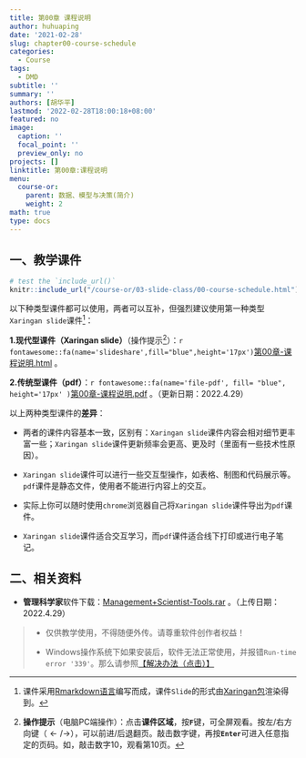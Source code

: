```yaml
---
title: 第00章 课程说明
author: huhuaping
date: '2021-02-28'
slug: chapter00-course-schedule
categories:
  - Course
tags:
  - DMD
subtitle: ''
summary: ''
authors: [胡华平]
lastmod: '2022-02-28T18:00:18+08:00'
featured: no
image:
  caption: ''
  focal_point: ''
  preview_only: no
projects: []
linktitle: 第00章:课程说明
menu:
  course-or:
    parent: 数据、模型与决策(简介)
    weight: 2
math: true
type: docs
---
```


## 一、教学课件

```r
# test the `include_url()`
knitr::include_url("/course-or/03-slide-class/00-course-schedule.html")
```

以下种类型课件都可以使用，两者可以互补，但强烈建议使用第一种类型`Xaringan slide`课件[^a]：

**1.现代型课件（Xaringan slide）**（操作提示[^b]）：`r fontawesome::fa(name='slideshare',fill="blue",height='17px')`[第00章-课程说明.html](/course-or/03-slide-class/00-course-schedule.html) 。


**2.传统型课件（pdf）**：`r fontawesome::fa(name='file-pdf', fill= "blue", height='17px' )`[第00章-课程说明.pdf](/course-or/material/00-course-schedule.pdf) 。（更新日期：2022.4.29）

以上两种类型课件的**差异**：

- 两者的课件内容基本一致，区别有：`Xaringan slide`课件内容会相对细节更丰富一些；`Xaringan slide`课件更新频率会更高、更及时（里面有一些技术性原因）。

- `Xaringan slide`课件可以进行一些交互型操作，如表格、制图和代码展示等。`pdf`课件是静态文件，使用者不能进行内容上的交互。

- 实际上你可以随时使用`chrome`浏览器自己将`Xaringan slide`课件导出为`pdf`课件。

- `Xaringan slide`课件适合交互学习，而`pdf`课件适合线下打印或进行电子笔记。


<!---footnote following--->

[^a]:课件采用[Rmarkdown语言](https://rmarkdown.rstudio.com/)编写而成，课件`Slide`的形式由[Xaringan包](https://github.com/yihui/xaringan)渲染得到。

[^b]:**操作提示**（电脑PC端操作）：点击**课件区域**，按**`F`**键，可全屏观看。按左/右方向键（$\leftarrow/\rightarrow$），可以前进/后退翻页。敲击数字键，再按**`Enter`**可进入任意指定的页码。如，敲击数字10，观看第10页。

## 二、相关资料

- **管理科学家**软件下载：[Management+Scientist-Tools.rar](/course-or/material/Management-Scientist-Tools.rar) 。（上传日期：2022.4.29）

> 
- 仅供教学使用，不得随便外传。请尊重软件创作者权益！
>
- Windows操作系统下如果安装后，软件无法正常使用，并报错`Run-time error '339'`。那么请参照[【解决办法（点击）】](/course-or/03-slide-class/00-course-schedule.html#16)


